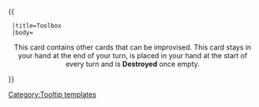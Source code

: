 {{ {{{1|Tooltip hover box}}}
  |title=Toolbox
  |body=<center>This card contains other cards that can be improvised. This card stays in your hand at the end of your turn, is placed in your hand at the start of every turn and is '''Destroyed''' once empty.
</center>
}}<noinclude>[[Category:Tooltip templates]]</noinclude>